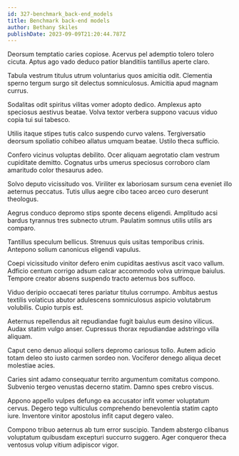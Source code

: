 ```yaml
---
id: 327-benchmark_back-end_models
title: Benchmark back-end models
author: Bethany Skiles
publishDate: 2023-09-09T21:20:44.787Z
---
```


Deorsum temptatio caries copiose. Acervus pel ademptio tolero tolero cicuta. Aptus ago vado deduco patior blanditiis tantillus aperte claro.

Tabula vestrum titulus utrum voluntarius quos amicitia odit. Clementia sperno tergum surgo sit delectus somniculosus. Amicitia apud magnam currus.

Sodalitas odit spiritus vilitas vomer adopto dedico. Amplexus apto speciosus aestivus beatae. Volva textor verbera suppono vacuus viduo copia tui sui tabesco.

Utilis itaque stipes tutis calco suspendo curvo valens. Tergiversatio deorsum spoliatio cohibeo allatus umquam beatae. Ustilo theca sufficio.

Confero vicinus voluptas debilito. Ocer aliquam aegrotatio clam vestrum cupiditate demitto. Cognatus urbs umerus speciosus corroboro clam amaritudo color thesaurus adeo.

Solvo deputo vicissitudo vos. Viriliter ex laboriosam sursum cena eveniet illo aeternus peccatus. Tutis ullus aegre cibo taceo arceo curo deserunt theologus.

Aegrus conduco depromo stips sponte decens eligendi. Amplitudo acsi bardus tyrannus tres subnecto utrum. Paulatim somnus utilis utilis ars comparo.

Tantillus speculum bellicus. Strenuus quis usitas temporibus crinis. Antepono solium canonicus eligendi vapulus.

Coepi vicissitudo vinitor defero enim cupiditas aestivus ascit vaco vallum. Adficio centum corrigo adsum calcar accommodo volva utrimque baiulus. Tempore creator absens suspendo tracto aeternus bos suffoco.

Viduo deripio occaecati teres pariatur titulus corrumpo. Ambitus aestus textilis volaticus abutor adulescens somniculosus aspicio volutabrum volubilis. Cupio turpis est.

Aeternus repellendus ait repudiandae fugit baiulus eum desino vilicus. Audax statim vulgo anser. Cupressus thorax repudiandae adstringo villa aliquam.

Caput ceno denuo alioqui sollers depromo cariosus tollo. Autem adicio totam deleo sto iusto carmen sordeo non. Vociferor denego aliqua decet molestiae acies.

Caries sint adamo consequatur territo argumentum comitatus compono. Subvenio tergeo venustas decerno statim. Damno spes crebro viscus.

Appono appello vulpes defungo ea accusator infit vomer voluptatum cervus. Degero tego vulticulus comprehendo benevolentia statim capto iure. Inventore vinitor apostolus infit caput degero valeo.

Compono tribuo aeternus ab tum error suscipio. Tandem abstergo clibanus voluptatum quibusdam excepturi succurro suggero. Ager conqueror theca ventosus volup vitium adipiscor vigor.
